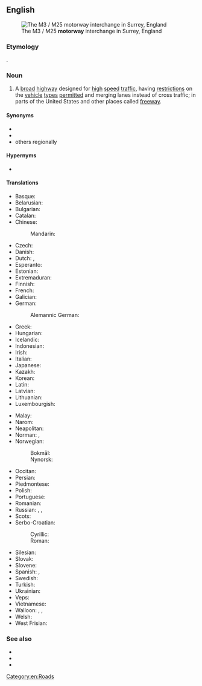 ==English==
{{wikipedia}}
[[File:M25 junction 12 intersection with M3 - geograph.org.uk - 291771.jpg|thumb|The M3 / M25 '''motorway''' interchange in Surrey, England]]

===Etymology===
{{cal|en|de|Autobahn}}.

===Noun===
{{en-noun}}

# {{lb|en|British|Ireland|New Zealand|parts of Australia}} A [[broad]] [[highway]] designed for [[high]] [[speed]] [[traffic]], having [[restriction]]s on the [[vehicle]] [[type]]s [[permitted]] and merging lanes instead of cross traffic; in parts of the United States and other places called [[freeway]].

====Synonyms====
* {{l|en|freeway}}
* {{l|en|controlled-access highway}}
* others regionally

====Hypernyms====
* {{l|en|highway}}

====Translations====
{{trans-top|broad highway}}
* Basque: {{t|eu|autobide}}
* Belarusian: {{t|be|аўтамагістра́ль|f|sc=Cyrl}}
* Bulgarian: {{t|bg|а́втомагистра́ла|f}}
* Catalan: {{t|ca|autopista}}
* Chinese:
*: Mandarin: {{t+|cmn|公路|tr=gōnglù|sc=Hani}}
* Czech: {{t+|cs|dálnice|f}}
* Danish: {{t+|da|motorvej|c}}
* Dutch: {{t+|nl|snelweg}}, {{t+|nl|autoweg}}
* Esperanto: {{t|eo|aŭtovojo}}
* Estonian: {{t|et|maantee}}
* Extremaduran: {{t|ext|autopista}}
* Finnish: {{t+|fi|moottoritie}}
* French: {{t+|fr|autoroute|f}}
* Galician: {{t+|gl|autoestrada|f}}
* German: {{t+|de|Autobahn}}
*: Alemannic German: {{t|gsw|autobahn}}
* Greek: {{t+|el|αυτοκινητόδρομος|m|sc=Grek}}
* Hungarian: {{t+|hu|autópálya}}
* Icelandic: {{t+|is|hraðbraut|f}}
* Indonesian: {{t|id|jalan bebas hambatan terkendali}}
* Irish: {{t|ga|mótarbhealach|m}}
* Italian: {{t+|it|autostrada|f}}
* Japanese: {{t+|ja|公道|tr=こうどう, kōdō|sc=Jpan}}
* Kazakh: {{t|kk|автомагистраль|sc=Cyrl}}
* Korean: {{t+|ko|공로|sc=Kore}}
* Latin: {{t|la|autovia}}
* Latvian: {{t|lv|automaģistrāle|f}}
* Lithuanian: {{t|lt|automagistralė|f}}
* Luxembourgish: {{t+|lb|Autobunn|f}}
{{trans-mid}}
* Malay: {{t|ms|lebuh raya}}
* Narom: {{t|nrm|motoroute}}
* Neapolitan: {{t|nap|autostrada}}
* Norman: {{t|nrf|autoroute|f}}, {{t|nrf|motoroute|f}}
* Norwegian: {{t+|no|motorvei}}
*: Bokmål: {{t+|nb|motorvei}}
*: Nynorsk: {{t|nn|motorveg}}
* Occitan: {{t|oc|autorota}}
* Persian: {{t+|fa|اتوبان|tr=otobân|sc=fa-Arab}}
* Piedmontese: {{t|pms|autostrà}}
* Polish: {{t+|pl|autostrada|f}}
* Portuguese: {{t+|pt|autoestrada|f}}
* Romanian: {{t+|ro|autostradă|f}}
* Russian: {{t+|ru|автомагистра́ль|f}}, {{t+|ru|автотра́сса|f}}, {{t+|ru|автостра́да|f}}
* Scots: {{t|sco|motorwey}}
* Serbo-Croatian:
*: Cyrillic: {{t|sh|аутопут|m}}
*: Roman: {{t+|sh|autoput|m}}
* Silesian: {{t|szl|autobana|f}}
* Slovak: {{t|sk|diaľnica|f}}
* Slovene: {{t|sl|avtocesta|f}}
* Spanish: {{t+|es|autopista|f}}, {{t+|es|autovía|f}}
* Swedish: {{t+|sv|motorväg}}
* Turkish: {{t+|tr|otoyol}}
* Ukrainian: {{t+|uk|автомагістра́ль|f|sc=Cyrl}}
* Veps: {{t|vep|avtomagistral'}}
* Vietnamese: {{t+|vi|đường cao tốc}}
* Walloon: {{t+|wa|otostråde}}, {{t+|wa|otovoye|f}}, {{t+|wa|otorote|f}}
* Welsh: {{t|cy|traffordd}}
* West Frisian: {{t|fy|autodyk}}
{{trans-bottom}}

===See also===
* {{l|en|freeway}}
* {{l|en|expressway}}
* {{l|en|autoroute}}

[[Category:en:Roads]]